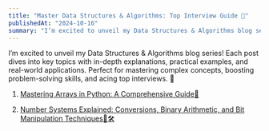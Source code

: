 ```yaml
---
title: "Master Data Structures & Algorithms: Top Interview Guide 🚀"
publishedAt: "2024-10-16"
summary: "I’m excited to unveil my Data Structures & Algorithms blog series! Each post dives into key topics with in-depth explanations, practical examples, and real-world applications. Perfect for mastering complex concepts, boosting problem-solving skills, and acing top interviews. 🚀"
---
```


I’m excited to unveil my Data Structures & Algorithms blog series! Each post dives into key topics with in-depth explanations, practical examples, and real-world applications. Perfect for mastering complex concepts, boosting problem-solving skills, and acing top interviews. 🚀

1. [Mastering Arrays in Python: A Comprehensive Guide🔢](https://medium.com/@saikumaresh/mastering-arrays-in-python-a-comprehensive-guide-aa9486bf4432)

2. [Number Systems Explained: Conversions, Binary Arithmetic, and Bit Manipulation Techniques🔢🛠️](https://medium.com/@saikumaresh/number-systems-explained-conversions-binary-arithmetic-and-bit-manipulation-techniques-%EF%B8%8F-b8064f124a76)